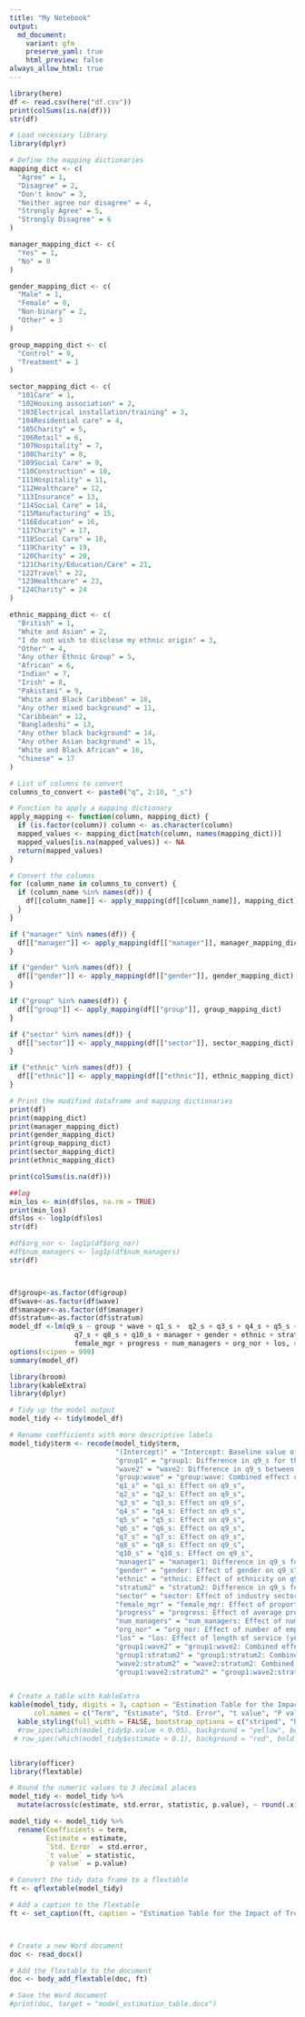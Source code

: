 ---
title: "My Notebook"
output: 
  md_document:
    variant: gfm
    preserve_yaml: true
    html_preview: false
always_allow_html: true
---

```{r}
library(here)
df <- read.csv(here("df.csv"))
print(colSums(is.na(df)))
str(df)

# Load necessary library
library(dplyr)

# Define the mapping dictionaries
mapping_dict <- c(
  "Agree" = 1,
  "Disagree" = 2,
  "Don't know" = 3,
  "Neither agree nor disagree" = 4,
  "Strongly Agree" = 5,
  "Strongly Disagree" = 6
)

manager_mapping_dict <- c(
  "Yes" = 1,
  "No" = 0
)

gender_mapping_dict <- c(
  "Male" = 1,
  "Female" = 0,
  "Non-binary" = 2,
  "Other" = 3
)

group_mapping_dict <- c(
  "Control" = 0,
  "Treatment" = 1
)

sector_mapping_dict <- c(
  "101Care" = 1,
  "102Housing association" = 2,
  "103Electrical installation/training" = 3,
  "104Residential care" = 4,
  "105Charity" = 5,
  "106Retail" = 6,
  "107Hospitality" = 7,
  "108Charity" = 8,
  "109Social Care" = 9,
  "110Construction" = 10,
  "111Hospitality" = 11,
  "112Healthcare" = 12,
  "113Insurance" = 13,
  "114Social Care" = 14,
  "115Manufacturing" = 15,
  "116Education" = 16,
  "117Charity" = 17,
  "118Social Care" = 18,
  "119Charity" = 19,
  "120Charity" = 20,
  "121Charity/Education/Care" = 21,
  "122Travel" = 22,
  "123Healthcare" = 23,
  "124Charity" = 24
)

ethnic_mapping_dict <- c(
  "British" = 1,
  "White and Asian" = 2,
  "I do not wish to disclose my ethnic origin" = 3,
  "Other" = 4,
  "Any other Ethnic Group" = 5,
  "African" = 6,
  "Indian" = 7,
  "Irish" = 8,
  "Pakistani" = 9,
  "White and Black Caribbean" = 10,
  "Any other mixed background" = 11,
  "Caribbean" = 12,
  "Bangladeshi" = 13,
  "Any other black background" = 14,
  "Any other Asian background" = 15,
  "White and Black African" = 16,
  "Chinese" = 17
)

# List of columns to convert
columns_to_convert <- paste0("q", 2:10, "_s")

# Function to apply a mapping dictionary
apply_mapping <- function(column, mapping_dict) {
  if (is.factor(column)) column <- as.character(column)
  mapped_values <- mapping_dict[match(column, names(mapping_dict))]
  mapped_values[is.na(mapped_values)] <- NA
  return(mapped_values)
}

# Convert the columns
for (column_name in columns_to_convert) {
  if (column_name %in% names(df)) {
    df[[column_name]] <- apply_mapping(df[[column_name]], mapping_dict)
  }
}

if ("manager" %in% names(df)) {
  df[["manager"]] <- apply_mapping(df[["manager"]], manager_mapping_dict)
}

if ("gender" %in% names(df)) {
  df[["gender"]] <- apply_mapping(df[["gender"]], gender_mapping_dict)
}

if ("group" %in% names(df)) {
  df[["group"]] <- apply_mapping(df[["group"]], group_mapping_dict)
}

if ("sector" %in% names(df)) {
  df[["sector"]] <- apply_mapping(df[["sector"]], sector_mapping_dict)
}

if ("ethnic" %in% names(df)) {
  df[["ethnic"]] <- apply_mapping(df[["ethnic"]], ethnic_mapping_dict)
}

# Print the modified dataframe and mapping dictionaries
print(df)
print(mapping_dict)
print(manager_mapping_dict)
print(gender_mapping_dict)
print(group_mapping_dict)
print(sector_mapping_dict)
print(ethnic_mapping_dict)

print(colSums(is.na(df)))

##log
min_los <- min(df$los, na.rm = TRUE)
print(min_los)
df$los <- log1p(df$los)
str(df)

#df$org_nor <- log1p(df$org_nor)
#df$num_managers <- log1p(df$num_managers)
str(df)



df$group<-as.factor(df$group)
df$wave<-as.factor(df$wave)
df$manager<-as.factor(df$manager)
df$stratum<-as.factor(df$stratum)
model_df <-lm(q9_s ~ group * wave + q1_s +  q2_s + q3_s + q4_s + q5_s + q6_s +
                q7_s + q8_s + q10_s + manager + gender + ethnic + stratum + sector +
                female_mgr + progress + num_managers + org_nor + los, data = df)
options(scipen = 999)
summary(model_df)

library(broom)
library(kableExtra)
library(dplyr)

# Tidy up the model output
model_tidy <- tidy(model_df)

# Rename coefficients with more descriptive labels
model_tidy$term <- recode(model_tidy$term,
                          "(Intercept)" = "Intercept: Baseline value of q9_s when all predictors are set to their reference levels",
                          "group1" = "group1: Difference in q9_s for the treatment group compared to the control group",
                          "wave2" = "wave2: Difference in q9_s between Wave 2 and Wave 1",
                          "group:wave" = "group:wave: Combined effect on q9_s of being in the Treatment Group versus Control Group across different waves",
                          "q1_s" = "q1_s: Effect on q9_s",
                          "q2_s" = "q2_s: Effect on q9_s",
                          "q3_s" = "q3_s: Effect on q9_s",
                          "q4_s" = "q4_s: Effect on q9_s",
                          "q5_s" = "q5_s: Effect on q9_s",
                          "q6_s" = "q6_s: Effect on q9_s",
                          "q7_s" = "q7_s: Effect on q9_s",
                          "q8_s" = "q8_s: Effect on q9_s",
                          "q10_s" = "q10_s: Effect on q9_s",
                          "manager1" = "manager1: Difference in q9_s for managers who manage employees versus those who do not",
                          "gender" = "gender: Effect of gender on q9_s",
                          "ethnic" = "ethnic: Effect of ethnicity on q9_s",
                          "stratum2" = "stratum2: Difference in q9_s for being in Back Office compared to Front Office",
                          "sector" = "sector: Effect of industry sector on q9_s",
                          "female_mgr" = "female_mgr: Effect of proportion of female managers on q9_s",
                          "progress" = "progress: Effect of average progress made by managers in completing the online training on q9_s",
                          "num_managers" = "num_managers: Effect of number of managers in the organisation on q9_s",
                          "org_nor" = "org_nor: Effect of number of employees in the organisation on q9_s",
                          "los" = "los: Effect of length of service (years) on q9_s",
                          "group1:wave2" = "group1:wave2: Combined effect on q9_s for the Treatment Group in Wave 2 compared to the Control Group in Wave 1",
                          "group1:stratum2" = "group1:stratum2: Combined effect on q9_s for the Treatment Group in the Back Office compared to the Control Group in the Front Office",
                          "wave2:stratum2" = "wave2:stratum2: Combined effect on q9_s for Wave 2 in the Back Office compared to Wave 1 in the Front Office",
                          "group1:wave2:stratum2" = "group1:wave2:stratum2: Combined effect on q9_s for the Treatment Group in Wave 2 within the Back Office, compared to the Control Group in Wave 1 within the Front Office")


# Create a table with kableExtra
kable(model_tidy, digits = 3, caption = "Estimation Table for the Impact of Treatment, Time, and Covariates on `q9_s`",
      col.names = c("Term", "Estimate", "Std. Error", "t value", "P value")) %>%
  kable_styling(full_width = FALSE, bootstrap_options = c("striped", "hover", "condensed", "responsive"))
  #row_spec(which(model_tidy$p.value < 0.05), background = "yellow", bold = TRUE)%>%
 # row_spec(which(model_tidy$estimate > 0.1), background = "red", bold = TRUE)


library(officer)
library(flextable)

# Round the numeric values to 3 decimal places
model_tidy <- model_tidy %>%
  mutate(across(c(estimate, std.error, statistic, p.value), ~ round(.x, 3)))

model_tidy <- model_tidy %>%
  rename(Coefficients = term,
         Estimate = estimate,
         `Std. Error` = std.error,
         `t value` = statistic,
         `p value` = p.value)

# Convert the tidy data frame to a flextable
ft <- qflextable(model_tidy)

# Add a caption to the flextable
ft <- set_caption(ft, caption = "Estimation Table for the Impact of Treatment and Time on `q9_s`")



# Create a new Word document
doc <- read_docx()

# Add the flextable to the document
doc <- body_add_flextable(doc, ft)

# Save the Word document
#print(doc, target = "model_estimation_table.docx")

```
